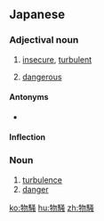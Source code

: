 ==Japanese==
{{ja-kanjitab|ぶつ|そう|k1=ぶっ|yomi=on}}

===Adjectival noun===
{{ja-adj|infl=na|ぶっそう}}

# [[insecure]], [[turbulent]]
#: {{ja-usex|物騒な世の中になった|ぶっそう な よ の なか に なった|the world has turned upside down}}
# [[dangerous]]

====Antonyms====
* {{sense|turbulent}} {{ja-r|平静|へいせい|gloss=calm}}

====Inflection====
{{ja-na|ぶっそう}}

===Noun===
{{ja-noun|ぶっそう}}

# [[turbulence]]
# [[danger]]

[[ko:物騒]]
[[hu:物騒]]
[[zh:物騒]]